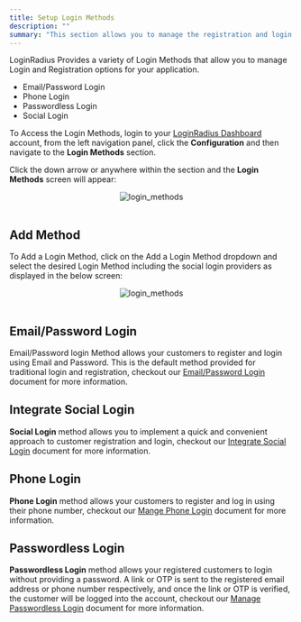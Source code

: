 ```yaml
---
title: Setup Login Methods
description: ""
summary: "This section allows you to manage the registration and login options for your application."
---
```




LoginRadius Provides a variety of Login Methods that allow you to manage Login and Registration options for your application.
- Email/Password Login
- Phone Login
- Passwordless Login
- Social Login

To Access the Login Methods, login to your [LoginRadius Dashboard](https://dashboard.loginradius.com/dashboard) account, from the left navigation panel, click the **Configuration** and then navigate to the **Login Methods** section. 

Click the down arrow or anywhere within the section and the **Login Methods** screen will appear:

<div style="text-align:center">
  <img src="../assets/howto/setup-login-methods/login-methods.png" alt="login_methods" />
</div>
<br/>

## Add Method
To Add a Login Method, click on the Add a Login Method dropdown and select the desired Login Method including the social login providers as displayed in the below screen:

<div style="text-align:center">
  <img src="../assets/howto/setup-login-methods/add-method.png" alt="login_methods" />
</div>
<br/>

## Email/Password Login
Email/Password login Method allows your customers to register and login using Email and Password. This is the default method provided for traditional login and registration, checkout our [Email/Password Login](/howto/email-password-login/) document for more information.
## Integrate Social Login
**Social Login** method allows you to implement a quick and convenient approach to customer registration and login, checkout our [Integrate Social Login](/howto/social-login/) document for more information.


## <Pro>Phone Login </Pro>
**Phone Login** method allows your customers to register and log in using their phone number, checkout our [Mange Phone Login](/howto/manage-phone-login/) document for more information.

## <Pro> Passwordless Login </Pro>
**Passwordless Login** method allows your registered customers to login without providing a password. A link or OTP is sent to the registered email address or phone number respectively, and once the link or OTP is verified, the customer will be logged into the account, checkout our [Manage Passwordless Login](/howto/manage-passwordless-login/) document for more information.

